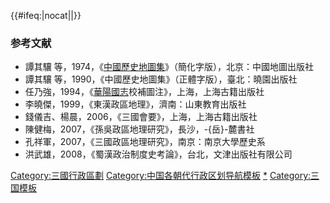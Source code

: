{{NavboxV2
|name = 三國行政區劃
|title = [[三國]][[三國行政區劃|行政區劃]]
|type = vertical_collapsible
|selected = {{{1}}}
|listclass=hlist

|abbr1 = 魏
|group1 = [[曹魏行政區劃|曹魏]]
|list1-type =vertical
|list1-border=child
 |list1-group1 = [[司隸]]
 |list1-list1 = 
*[[河南郡]]
*[[弘農郡]]
*[[河東郡 (中國)|河東郡]]（[[河東郡 (中國)|河东國]] 222-225）
*[[平阳郡]]
*[[河內郡 (中國)|河內郡]]
*[[魏郡]]
*[[廣平郡]]（[[廣平郡|廣平國]] 222-223）
*[[阳平郡 (曹魏)|陽平郡]]
*[[原武郡]]
*[[野王郡]]
*''[[滎陽郡]]''*
*''[[朝歌郡]]''*
 |list1-group2 = [[幽州 (古代)|幽州]]
 |list1-list2 = 
*[[涿郡]]
*[[广阳郡|燕國]]（[[广阳郡]] 220-232）
*[[渔阳郡]]
*[[右北平郡]]
*[[上谷郡]]
*[[代郡]]
*[[遼西郡]]
*[[昌黎郡]]（[[遼東屬國]] 244-?）
*[[遼東郡]]
*[[玄菟郡]]
*[[樂浪郡]]（[[樂浪郡|樂浪國]] 233-237）
*[[帶方郡]]
 |list1-group3 = [[冀州 (古代)|冀州]]
 |list1-list3 = 
*[[鉅鹿郡]]
*[[邯鄲郡|趙國]]（[[邯鄲郡|趙郡]] 220-232）
*[[安平郡 (东汉)|安平國]]（[[安平郡 (东汉)|安平郡]] 220-264）
*[[博陵郡 (东汉)|博陵郡]]
*[[中山郡|中山國]]（[[中山郡]] 220-232）
*[[河間郡]]（[[河間郡|河間國]] 222-224）
*[[勃海郡]]
*[[常山郡]]
*[[平原郡]]（[[平原郡|平原國]] 222-226）
*[[樂陵郡|樂陵國]]（[[樂陵郡]] 220-244）
*[[清河郡]]（[[清河郡|清河國]] 222-223）
*''[[曲陽國]]''*
*''[[章武郡]]''*
 |list1-group4 = [[并州 (古代)|并州]]
 |list1-list4 = 
*[[太原郡]]
*[[西河郡 (曹魏)|西河郡]]
*[[上党郡]]
*[[樂平郡]]
*[[雁門郡]]
*[[新兴郡 (建安)|新興郡]]
*''[[朔方郡]]''*
 |list1-group5 = [[青州 (古代)|青州]]
 |list1-list5 = 
*[[北海郡]]（[[北海郡|北海國]] 222-224，232-233）
*[[東萊郡]]
*[[齊郡|齊國]]（[[齊郡]] 220-235，239-254）
*[[濟南郡|濟南國]]（[[濟南郡]] 220-246）
*[[樂安郡]]
*[[城陽郡]]
 |list1-group6 = [[徐州 (古代)|徐州]]
 |list1-list6 = 
*[[彭城國]]（[[彭城郡]] 220-232）
*[[下邳郡]]（[[下邳郡|下邳國]] 222-224）
*[[廣陵郡]]
*[[東海郡|東海國]]（[[東海郡]] 220-232）
*[[琅邪郡|琅邪國]]（[[琅邪郡]] 220-232）
*''[[東莞郡]]''*
*''[[利城郡]]''*
*''[[平昌郡 (曹魏)|平昌郡]]''*
 |list1-group7 = [[兖州 (古代)|兗州]]
 |list1-list7 = 
*[[陳留國]]（[[陳留郡]] 220-222，224-232）
*[[東郡]]
*[[济北郡|濟北國]]（[[济北郡]] 220-232）
*[[東平郡|東平國]]（[[東平郡]] 220-223、224-232，[[東平郡|壽張國]] 223-224）
*[[濟陰郡]]（[[濟陰郡|濟陰國]] 222-224）
*[[泰山郡]]
*[[山陽郡]]
*[[任城郡 (曹魏)|任城郡]]（[[任城郡 (曹魏)|任城國]] 222-224，232-246）
 |list1-group8 = [[豫州 (古代)|豫州]]
 |list1-list8 = 
*[[潁川郡]]
*[[汝南郡]]
*[[弋陽郡]]（[[弋陽郡|弋陽國]] 222）
*[[陳郡]]（[[陳郡|陳國]] 223-224，232）
*[[魯郡|魯國]]（[[魯郡]] 220-232）
*[[沛郡|沛國]]（[[沛郡]] 220-232）
*[[譙郡]]（[[譙郡|譙國]] 222-224）
*[[梁郡|梁國]]（[[梁郡]] 220-232）
*[[襄城郡]]
*''[[汝阴郡 (曹魏)|汝陰郡]]''*
 |list1-group9 = [[雍州刺史部|雍州]]
 |list1-list9 = 
*[[京兆尹|京兆郡]]（[[京兆郡|秦國]] 221-222、235-244，[[京兆郡|京兆國]] 222-225）
*[[左馮翊|馮翊郡]]
*[[右扶風|扶風郡]]
*[[新平郡]]
*[[北地郡]]
*[[安定郡]]
*[[廣魏郡]]
*[[天水郡]]
*[[南安郡 (东汉)|南安郡]]
*[[隴西郡]]
*[[武都郡]]
*[[撫夷護軍]]#
 |list1-group10 = [[涼州 (古代)|涼州]]
 |list1-list10 = 
*[[武威郡]]
*[[金城郡]]
*[[西平郡 (东汉)|西平郡]]
*[[张掖郡|張掖郡]]
*[[西郡]]
*[[酒泉郡]]
*[[敦煌郡]]
*[[西海郡 (東漢)|西海郡]]
 |list1-group11= [[荆州 (古代)|荊州]]
 |list1-list11 = 
*[[南陽郡]]
*[[南乡郡]]
*[[襄陽郡]]
*[[江夏郡]]
*[[魏兴郡 (曹魏)|魏興郡]]（[[西城郡]] 220-221）
*[[上庸郡]]
*[[新城郡 (曹魏)|新城郡]]
*''[[房陵郡]]''*
*''[[義陽郡]]（[[章陵郡]]220-222，[[義陽郡|義陽國]]222）''*
*''[[錫郡]]''*
*''[[襄陽南部都尉]]''*
 |list1-group12 = [[扬州 (古代)|楊州]]
 |list1-list12 = 
*[[淮南郡]]（[[九江郡]] 220-221，[[淮南郡|淮南國]] 221-223，[[淮南郡|楚國]] 232-249）
*[[庐江郡]]（[[庐江郡|廬江國]] 222-223）
*''[[安丰郡 (曹魏)|安豐郡]]''*
 |list1-group13 = [[梁州 (曹魏)|梁州]]
 |list1-list13 = 
*[[漢中郡]]
*[[梓潼郡 (东汉)|梓潼郡]]
*[[廣漢郡]]
*[[涪陵郡]]
*[[巴郡]]
*[[巴東郡]]
*[[巴西郡]]
*''[[東廣漢郡]]''*
*''[[阴平郡]]''*
 |list1-group14 = [[益州]]
 |list1-list14 = 
*[[蜀郡]]
*[[汶山郡]]
*[[犍為郡]]
*[[江阳郡 (东汉)|江陽郡]]
*[[漢嘉郡]]
*[[朱提郡]]
*[[越巂郡]]
*[[牂柯郡]]
*[[建宁郡]]
*[[永昌郡]]
*[[雲南郡]]
*[[興古郡]]
 |list1-group15 = [[西域长史府]]
 |list1-list15 = ''[[西域]]''


|abbr2 = 蜀
|group2 = [[蜀漢行政區劃|蜀漢]]
|list2-type =vertical
|list2-border=child
 |oddstyle = background: #f7f7f7;
 |evenstyle = background: transparent;

 |list2-group1 = [[益州]]
 |list2-list1 = 
*[[蜀郡]]
*[[汶山郡]]
*[[犍為郡]]
*[[江阳郡 (东汉)|江陽郡]]
*[[漢嘉郡]]
*[[廣漢郡]]
*[[東廣漢郡]]
*[[梓潼郡 (东汉)|梓潼郡]]
*[[巴西郡]]
*[[巴郡]]
*[[巴东郡]]（[[巴东郡|固陵郡]] 220-221）
*[[涪陵郡]]
*[[涪陵郡|涪陵屬國]]#
*[[漢中郡]]
*[[武都郡]]
*[[阴平郡]]
*''[[宕渠郡]]''*
 |list2-group2 = [[庲降都督]]
 |list2-list2 = 
*[[朱提郡]]
*[[越巂郡]]
*[[牂柯郡]]
*[[建宁郡]]（[[益州郡]] 220-225）
*[[永昌郡]]
*[[雲南郡]]
*[[興古郡]]
*''[[南廣郡]]''*


|abbr3 = 吴
|group3 = [[孫吳行政區劃|孫吳]]
|list3-type =vertical
|list3-border=child

 |list3-group1 = [[扬州 (古代)|扬州]]
 |list3-list1 = 
*[[庐江郡]]
*[[蕲春郡]]
*[[丹楊郡]]
*[[新都郡 (东汉)|新都郡]]
*[[吴郡]]
*[[毗陵典農校尉]]
*[[吳興郡]]
*[[會稽郡]]（[[會稽郡|會稽國]] 258-260）
*[[東陽郡 (六朝)|東陽郡]]
*[[臨海郡]]
*[[建安郡]]
*[[豫章郡]]（[[豫章郡|豫章國]] 264-265）
*[[鄱阳郡]]
*[[庐陵郡]]
*[[廬陵南部都尉]]#
*[[臨川郡]]
*[[安成郡]]
*''[[彭澤郡]]''*
*''[[臨川郡 (東漢)|臨川郡]]''*
*''[[东安郡 (东吴)|東安郡]]''*
*''[[故鄣郡]]''*
*''[[巴丘郡]]''*
*''[[雲陽郡]]''*
 |list3-group2 = [[荆州 (古代)|荊州]]
 |list3-list2 = 
*[[南郡]]
*[[宜都郡]]
*[[建平郡 (东吴)|建平郡]]
*[[江夏郡]]
*[[武陵郡]]
*[[天門郡]]
*[[長沙郡]]
*[[衡阳郡]]
*[[湘东郡]]
*[[零陵郡]]
*[[始安郡]]
*[[昭陵郡]]
*[[桂阳郡]]
*[[始兴郡 (东吴)|始興郡]]
*[[臨賀郡]]
*''[[西陵郡]]''*
*''[[固陵郡 (东吴)|固陵郡]]''*
*''[[武昌郡]]''*
*''[[营阳郡]]''*
 |list3-group3 = [[广州 (古代)|廣州]]
 |list3-list3 = 
*[[南海郡 (中国)|南海郡]]
*[[蒼梧郡]]
*[[鬱林郡]]
*[[桂林郡]]
*[[高凉郡 (东汉)|高涼郡]]
*[[高興郡 (三國)|高興郡]]
 |list3-group4 = [[交州]]
 |list3-list4 =
* [[合浦郡]]（[[珠官郡]] 228-252?）
*[[合浦北部都尉]]#
*[[珠崖郡 (廣東)|珠崖郡]]
*[[交趾郡]]
*[[新昌郡 (东吴)|新昌郡]]
*[[武平郡]]
*[[九真郡]]
*[[九德郡]]（[[九德郡|九真屬國]] 271-278）
*[[日南屬國]]#
*''[[宁浦郡]]''*
*''[[日南郡]]''*


|group4 = <small>注释</small>
|list4style = text-align: left;
|list4 = '''注1'''：列出曹魏[[咸熙]]二年（[[265年]]）、蜀漢[[炎興]]元年（[[263年]]）、孫吳[[天紀]]四年（[[280年]]）所有可考証的郡、國。标“*”者為曾置後廢的郡、國。標“#”者為特殊政區。 <br />'''注2'''：地望大致相同但名稱不同的郡、國，取最後使用的名稱，並括注明曾用名。

}}<includeonly>{{#ifeq:{{{1}}}|nocat||[[Category:三國行政區劃]]}}</includeonly><noinclude>

=== 参考文献 ===
* 譚其驤 等，1974，《[[中國歷史地圖集]]》（簡化字版），北京：中國地圖出版社
* 譚其驤 等，1990，《中國歷史地圖集》（正體字版），臺北：曉園出版社
* 任乃強，1994，《[[華陽國志]]校補圖注》，上海，上海古籍出版社
* 李曉傑，1999，《東漢政區地理》，濟南：山東教育出版社
* 錢儀吉、楊晨，2006，《三國會要》，上海，上海古籍出版社
* 陳健梅，2007，《孫吳政區地理研究》，長沙，-{岳}-麓書社
* 孔祥軍，2007，《三國政區地理研究》，南京：南京大學歷史系
* 洪武雄，2008，《蜀漢政治制度史考論》，台北，文津出版社有限公司

[[Category:中国各朝代行政区划导航模板]]
[[Category:三國行政區劃|*]]
[[Category:三国模板]]
</noinclude>